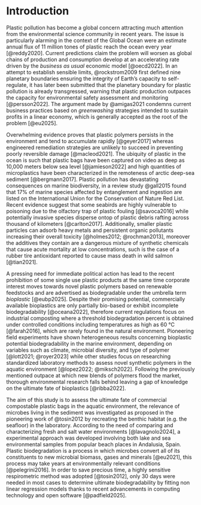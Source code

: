 # Introduction

Plastic pollution has become a global concern attracting much attention from the environmental science community in recent years. The issue is particularly alarming in the context of the Global Ocean were an estimate annual flux of 11 million tones of plastic reach the ocean every year [@reddy2020]. Current predictions claim the problem will worsen as global chains of production and consumption develop at an accelerating rate driven by the *business as usual* economic model [@oecd2022]. In an attempt to establish sensible limits, @rockstrom2009 first defined nine planetary boundaries ensuring the integrity of Earth's capacity to self-regulate, it has later been submitted that the planetary boundary for plastic pollution is already transgressed, warning that plastic production outpaces the capacity for environmental safety assessment and monitoring [@persson2022]. The argument made by @amigas2021 condemns current business practices based on *greenwashing* strategies intended to sustain profits in a linear economy, which is generally accepted as the root of the problem [@eu2025].

Overwhelming evidence proves that plastic polymers persists in the environment and tend to accumulate rapidly [@geyer2017] whereas engineered remediation strategies are unlikely to succeed in preventing poorly reversible damage [@macleod2021]. The ubiquity of plastic in the ocean is such that plastic bags have been captured on video as deep as 10,000 meters below sea level [@jamieson2022] and high quantities of microplastics have been characterized in the remoteness of arctic deep-sea sediment [@bergmann2017]. Plastic pollution has devastating consequences on marine biodiversity, in a review study @gall2015 found that 17% of marine species affected by entanglement and ingestion are listed on the International Union for the Conservation of Nature Red List. Recent evidence suggest that some seabirds are highly vulnerable to poisoning due to the olfactory trap of plastic fouling [@savoca2016] while potentially invasive species disperse ontop of plastic debris rafting across thousand of kilometers [@carlton2017]. Additionally, smaller plastic particles can adsorb heavy metals and persistent organic pollutants increasing their overall toxicity [@holmes2012; @rochman2013], moreover the additives they contain are a dangerous mixture of synthetic chemicals that cause acute mortality at low concentrations, such is the case of a rubber tire antioxidant reported to cause mass death in wild salmon [@tian2021].

A pressing need for immediate political action has lead to the recent prohibition of some single use plastic products at the same time corporate interest moves towards novel plastic polymers based on renewable feedstocks and are advertised as biodegradable under the umbrella term *bioplastic* [@eubp2025]. Despite their promising potential, commercially available bioplastics are only partially bio-based or exhibit incomplete biodegradability [@oceana2022], therefore current regulations focus on industrial composting where a threshold biodegradation percent is obtained under controlled conditions including temperatures as high as 60 °C [@farah2016], which are rarely found in the natural environment. Pioneering field experiments have shown heterogeneous results concerning bioplastic potential biodegradability in the marine environment, depending on variables such as climate, microbial diversity, and type of polymer [@lott2021; @royer2023] while other studies focus on researching standardized laboratory methods to assess novel synthetic polymers in the aquatic environment [@lopez2022; @miksch2022]. Following the previously mentioned outpace at which new blends of polymers flood the market, thorough environmental research falls behind leaving a gap of knowledge on the ultimate fate of bioplastics [@ribba2022].

The aim of this study is to assess the ultimate fate of commercial compostable plastic bags in the aquatic environment, the relevance of microbes living in the sediment was investigated as proposed in the pioneering work of @tosin2012 by recreating the benthic habitat (e.g. the seafloor) in the laboratory. According to the need of comparing and characterizing fresh and salt water environments [@lavagnolo2024], a experimental approach was developed involving both lake and sea environmental samples from popular beach places in Andalusia, Spain. Plastic biodegradation is a process in which microbes convert all of its constituents to new microbial biomass, gases and minerals [@eu2021], this process may take years at environmentally relevant conditions [@pelegrini2016]. In order to save precious time, a highly sensitive respirometric method was adopted [@tosin2012], only 30 days were needed in most cases to determine ultimate biodegradability by fitting non linear regression models thanks to recent advancements in computing technology and open software [@padfield2025].

<!-- ## Plastic pollution at a planetary scale -->



<!-- To understand the threat plastic pollution poses to the ocean, we first need to approach the current environmental crisis from a planetary scale. In order to assess the risk, we need to consider the remarkably stable planetary conditions fo the Holocene epoch which compromised the past 10,000 years. It was during that time when human communities developed agriculture, civilization and eventual industrialization, made possible by the integrity of self-regulating Earth's system. Planetary stability is currently threatened by our global civilization based on capitalistic economic growth. This societal model has grown enough to disrupt biogeochemical processes at a global scale. -->

<!-- When @rockstrom2009 proposed a safe operating space for humanity, they argued that disruptions induced by biodiversity loss, climate change, nutrient cycle overloading and chemical pollution, might reach beyond a certain threshold. This boundary trespassing would irreversibly shift the environmental conditions of the Holocene into a less habitable state. @richardson2023 recently evidenced that six out of nine of these planetary boundaries are already transgressed, including the boundary for plastic waste. We cannot speak of a safe operating space for novel entities like plastic, @persson2022 submitted that plastics are the of highest concern since production and wasting outpace the capacity for environmental assessment and monitoring. -->

<!-- Plastic persist in the environment and consequently accumulate everywhere we look. @turner2020 studied Lego blocks washed up on the beach and estimated their residence time in the sea between hundreds to thousands of years. Abrasion, photo-oxidation and fouling can physically degrade plastic items into microscopic particles with increased biological penetrability and toxicity. @macleod2021 argued that engineered remediation strategies are unlikely to succeed in preventing irreversible damage, they stated that it remains a scientific challenge to quantify the damage of plastic due to the far reaching consequences of interactions with carbon and nutrient cycles, habitat disruption, ecotoxicity and social degradation. -->

<!-- ![The current status of the nine Planetary Boundaries according to @richardson2023. Image by Potsdam Institute for Climate Impact Research](_images/planetary-boundaries.png) -->

<!-- ## Distribution and flux of plastic into the ocean -->

<!-- Despite recycling and waste collection efforts, the flux of plastics into rivers and seas is a worsening problem. The Organization for Economic Cooperation and Development issued a global report estimating that, only in 2019, 6 million tons (Mt) of mismanaged and littered plastic waste reached the aquatic environment [@oecd2022], contributing to the growing stock of 139 Mt of plastic in rivers and the ocean. Projections indicate that this trend will continue to increase as plastic waste generation accelerates worldwide, primarily driven by economic growth, considering that most plastic waste consists of packaging and other products with an intended lifespan of less than a year, exhibiting poor environmental logic. -->

<!-- Macroplastics are the most evidently pervasive of plastic debris in the ocean, they can be seen floating on the ocean surface and sinking to the sea floor. Photographic evidence shows plastic bags reaching as deep as the bottom of the Philippine Trench at 10,000 m below sea level [@jamieson2022]. In addition to littering of end-life plastic products, accidental spills of plastic at sea occur frequently, highlighting the case of the Toconao vessel, which lost 25 tones of pellets into the Atlantic reaching 1,498 km of coastline in Galicia, in December 2023 [@vidalabad2024]. Studies on macroplastic transport in the ocean provide evidence on their final accumulation zones, The density of the polymer and the surface area of macroplastics, combined with local environmental factors determine ultimate plastic accumulation zones, with less than 1% remaining buoyant on the surface [@schwarz2019]. As macroplastics in the photic layer of the ocean develop fouling and fragment due to polymer photo-oxidation, they become denser and tend to sink in deeper waters, eventually reaching the pelagic sediments. -->

<!-- Microplastics and nanoplastics are of particular consideration due to their higher aquatic mobility and posing great challenges in determining their distribution. Allochthonous sources of microplastics include fibers from synthetic textiles and fragments found in high concentrations in wastewater treatment plant discharge [@bayo2023], they can also reach the ocean through the atmosphere by aerosol deposition, as airborne particles originating from traffic-related sources, such as the abrasion of tires, brakes, and plastic-containing road materials [@sommer2018]. The authigenic microplastics in the ocean originate in the physical degradation by wave action and oxidative photo-degradation of macroplastics [@turner2020]. Their ubiquity has reached the point where high quantities of microplastics have been characterized in the remote Arctic deep-sea sediments [@bergmann2017]. Recent evidence shows that microplastics not only reach the sea floor through vertical sinking but also travel horizontally across the abyssal plain carried along by deep thermohaline circulation, field measurements show high environmental concentrations of microplastics near biodiversity hot-spots in the pelagic domain [@kane2020]. -->

<!-- ## Impact of plastic pollution on marine biodiversity -->

<!-- The first reported cases of macroplastic debris harming biodiversity involved sightings of megafauna entangled in plastic. Affected species include marine mammals such as seals and sea lions, seabirds and all known species of sea turtles. These animals have their movement impaired, suffocate and eventual death. A review study found that at least 17% of species affected by entanglement and ingestion are listed on the International Union for the Conservation of Nature (IUCN) Red List [@gall2015]. Plastic ingestion has been reported across diverse marine biota with some species consuming enough plastic to threaten entire populations [@kuhn2020], it was recently demonstrated that seabirds of the order Procellariiformes (e.g. albatrosses and petrels) are particularly vulnerable to consuming plastic due to their high olfactory sensitivity which makes them attracted to the seasoning of marine waste [@savoca2016]. The drift of floating plastic debris has also raised concerns about the transoceanic rafting of potentially invasive species. The longest recorded rafting event occurred in the Pacific after a tsunami in Japan, where floating plastics facilitated species dispersal [@carlton2017]. In the context of a warming climate, tropical sessile species can more easily travel into template seas. For example, the invasive barnacle Elminius modestus has been reported colonizing plastic debris as far north as the Shetland Islands (60ºN) in the Atlantic [@barnes2005]. -->

<!-- Recently, research has focused on micro- and nanoplastics due to their ubiquity and potential (eco)toxicological effects. Particles smaller than 1 mm in diameter are easily ingested by fish and other marine species, the study form @holmes2012 show that heavy metals and persistent sorb onto plastic particles, increasing their toxicity, the same is true for organic pollutants [@rochman2013-sorption]. Upon ingestion by fish, experimental evidence shows they cause liver damage [@rochman2013-ingested]. Benthic organisms are also affected, microplastics can bioaccumulate in their tissues and cause oxidative stress, as seen in the sea cucumber *Holoturia tubulosa* [@cocci2025]. Moreover, plastic additives can cause acute toxicity in high-trophic-level species such as wild coho salmon, a study demonstrated a rubber antioxidant found in tire ware particles was responsible of massive deaths of coho salmon when migrating upriver [@tian2021]. -->

<!-- ## Bioplastics as a solution to marine persistency -->

<!-- Biodegradable and bio-based polymers have been proposed as alternatives to conventional plastics, particularly as a substitute for single-use packaging, which often has one of the shortest product lifespans [@geyer2017]. Given the increasing concerns over plastic pollution in marine environments, bioplastics have emerged as a potential solution to mitigate the environmental impact of persistent plastic waste. The term bioplastic encompasses a broad category of synthetic polymers derived from biomass and renewable resources which can serve as a carbon source for bacteria and other decomposers. However, the classification of bioplastics remains complex, as some polymers are only partially bio-based or exhibit incomplete biodegradability, resulting in a spectrum of materials with varying environmental fates and properties [@tokiwa2009]. -->

<!-- Despite their promising potential, bioplastics must be rigorously evaluated for their overall environmental safety before they can be considered a viable alternative to conventional plastics. As discussed within the planetary boundaries framework outlined earlier, the mere bio-based origin of a material does not guarantee its harmlessness to ecosystems, particularly in marine environments where degradation conditions differ significantly from those in controlled composting facilities. The current regulatory framework for biodegradable plastics primarily focuses on standardized industrial composting conditions, which define biodegradability based on at least 90% degradation under high-temperature conditions, typically around 60°C [@farah2016]. However, these conditions are rarely, if ever, found in marine environments, where temperatures are much lower, microbial communities differ, and degradation occurs at a much slower rate. This discrepancy raises concerns about the actual environmental performance of bioplastics [@lott2021]. -->
